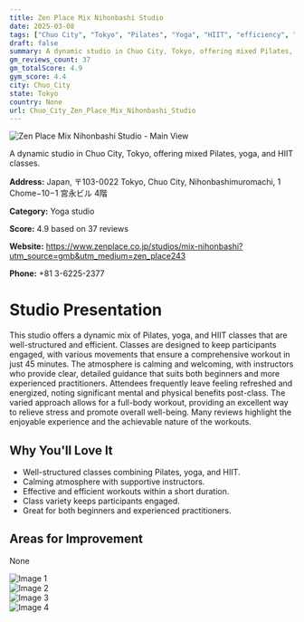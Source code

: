 ```yaml
---
title: Zen Place Mix Nihonbashi Studio
date: 2025-03-08
tags: ["Chuo City", "Tokyo", "Pilates", "Yoga", "HIIT", "efficiency", "atmosphere", "Chuo City"]  
draft: false
summary: A dynamic studio in Chuo City, Tokyo, offering mixed Pilates, yoga, and HIIT classes.
gm_reviews_count: 37
gm_totalScore: 4.9
gym_score: 4.4
city: Chuo_City
state: Tokyo
country: None
url: Chuo_City_Zen_Place_Mix_Nihonbashi_Studio
---
```


<div className="aspect-[16/9] relative my-8">
  <img 
    src="https://lh5.googleusercontent.com/p/AF1QipNU0JTsXwiF4HWzjSo3dn9SzXvH0ZSLOOIRsRZY=w1920-h1080-k-no"
    alt="Zen Place Mix Nihonbashi Studio - Main View"
    className="object-cover absolute inset-0 w-full h-full rounded-lg"
  />
</div>

A dynamic studio in Chuo City, Tokyo, offering mixed Pilates, yoga, and HIIT classes.

**Address:** Japan, 〒103-0022 Tokyo, Chuo City, Nihonbashimuromachi, 1 Chome−10−1 宮永ビル 4階

**Category:** Yoga studio

**Score:** 4.9 based on 37 reviews

**Website:** https://www.zenplace.co.jp/studios/mix-nihonbashi?utm_source=gmb&utm_medium=zen_place243

**Phone:** +81 3-6225-2377

# Studio Presentation

This studio offers a dynamic mix of Pilates, yoga, and HIIT classes that are well-structured and efficient. Classes are designed to keep participants engaged, with various movements that ensure a comprehensive workout in just 45 minutes. The atmosphere is calming and welcoming, with instructors who provide clear, detailed guidance that suits both beginners and more experienced practitioners. Attendees frequently leave feeling refreshed and energized, noting significant mental and physical benefits post-class. The varied approach allows for a full-body workout, providing an excellent way to relieve stress and promote overall well-being. Many reviews highlight the enjoyable experience and the achievable nature of the workouts.

## Why You'll Love It

- Well-structured classes combining Pilates, yoga, and HIIT.
- Calming atmosphere with supportive instructors.
- Effective and efficient workouts within a short duration.
- Class variety keeps participants engaged.
- Great for both beginners and experienced practitioners.

## Areas for Improvement

None

<div className="grid grid-cols-1 xl:grid-cols-2 gap-4 my-8">
<div className="aspect-[4/3] relative"><img src="https://lh3.googleusercontent.com/p/AF1QipOzy152na4OQlSOLAW6vI4VEROaYbYNpkwFhh1S=w1920-h1080-k-no" alt="Image 1" className="object-cover absolute inset-0 w-full h-full rounded-lg" /></div>
<div className="aspect-[4/3] relative"><img src="https://lh3.googleusercontent.com/gps-cs-s/AB5caB-WAWJF_CQydtk5p8r-ta8ifaiB8snpQHL8f11_UfRYn4UAg2HV5MYJhvIzU_bAleQ06xAqpUKurnDf456yBsPO2FcS_9Lkn5biuwZc6euDt8AkLDD3hzHNPS7hJm--2gpZbnLy=w1920-h1080-k-no" alt="Image 2" className="object-cover absolute inset-0 w-full h-full rounded-lg" /></div>
<div className="aspect-[4/3] relative"><img src="https://lh5.googleusercontent.com/p/AF1QipNAHN53dja6S3MzF_0y3FIU6_3Buwu_V96wZQUq=w1920-h1080-k-no" alt="Image 3" className="object-cover absolute inset-0 w-full h-full rounded-lg" /></div>
<div className="aspect-[4/3] relative"><img src="https://lh5.googleusercontent.com/p/AF1QipPMY-sRXRvQAtE0OBbYLVVvhj-0RLuJRdiwHr2X=w1920-h1080-k-no" alt="Image 4" className="object-cover absolute inset-0 w-full h-full rounded-lg" /></div>
</div>